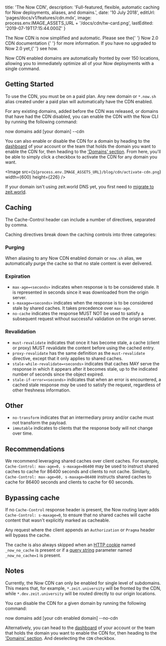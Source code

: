 
  title: 'The Now CDN',
  description:
    'Full-featured, flexible, automatic caching for Now deployments, aliases, and domains.',
  date: '10 July 2018',
  editUrl: 'pages/docs/v1/features/cdn.mdx',
  image: process.env.IMAGE_ASSETS_URL + '/docs/cdn/tw-card.png',
  lastEdited: '2019-07-19T17:15:44.000Z'
}

<Note hint label="Update">
  The Now CDN is now simplified and automatic. Please see the{' '}
  <GenericLink href="/docs/v2/advanced/domains/cdn">
    Now 2.0 CDN documentation
  </GenericLink>{' '}
  for more information. If you have no upgraded to Now 2.0 yet,{' '}
  <GenericLink href="/guides/upgrade-to-2-0">see how</GenericLink>.
</Note>

Now CDN enabled domains are automatically fronted by over 150 locations, allowing you to immediately optimize all of your Now deployments with a single command.

## Getting Started

To use the CDN, you must be on a paid plan. Any new domain or `*.now.sh` alias created under a paid plan will automatically have the CDN enabled.

For any existing domains, added before the CDN was released, or domains that have had the CDN disabled, you can enable the CDN with the Now CLI by running the following command:

<TerminalInput>now domains add [your domain] --cdn</TerminalInput>

You can also enable or disable the CDN for a domain by heading to the [dashboard](https://zeit.co/dashboard) of your account or the team that holds the domain you want to enable the CDN for, then heading to the ['Domains' section](https://zeit.co/dashboard/domains). From here, you'll be able to simply click a checkbox to activate the CDN for any domain you want.

<Image
  src={`${process.env.IMAGE_ASSETS_URL}/blog/cdn/activate-cdn.png`}
  width={600}
  height={226}
/>

If your domain isn't using zeit.world DNS yet, you first need to [migrate to zeit.world](https://zeit.co/world#get-started).

## Caching

The Cache-Control header can include a number of directives, separated by comma.

Caching directives break down the caching controls into three categories:

### Purging

When aliasing to any Now CDN enabled domain or `now.sh` alias, we automatically purge the cache so that no stale content is ever delivered.

### Expiration

- `max-age=<seconds>` indicates when response is to be considered stale. It is represented in seconds since it was downloaded from the origin server.
- `s-maxage=<seconds>` indicates when the response is to be considered stale by shared caches. It takes precedence over `max-age`.
- `no-cache` indicates the response MUST NOT be used to satisfy a subsequent request without successful validation on the origin server.

### Revalidation

- `must-revalidate` indicates that once it has become stale, a cache (client or proxy) MUST revalidate the content before using the cached entry.
- `proxy-revalidate` has the same definition as the `must-revalidate` directive, except that it only applies to shared caches.
- `stale-while-revalidate=<seconds>` indicates that caches MAY serve the response in which it appears after it becomes stale, up to the indicated number of seconds since the object expired.
- `stale-if-error=<seconds>` indicates that when an error is encountered, a cached stale response _may_ be used to satisfy the request, regardless of other freshness information.

## Other

- `no-transform` indicates that an intermediary proxy and/or cache must not transform the payload.
- `immutable` indicates to clients that the response body will not change over time.

## Recommendations

We recommend leveraging shared caches over client caches. For example, `Cache-Control: max-age=0, s-maxage=86400` may be used to instruct shared caches to cache for 86400 seconds and clients to not cache. Similarly, `Cache-Control: max-age=60, s-maxage=86400` instructs shared caches to cache for 86400 seconds and clients to cache for 60 seconds.

## Bypassing cache

If no `Cache-Control` response header is present, the Now routing layer adds `Cache-Control: s-maxage=0`, to ensure that no shared caches will cache content that wasn't explicitly marked as cacheable.

Any request where the client appends an `Authorization` or `Pragma` header will bypass the cache.

The cache is also always skipped when an [HTTP cookie](https://developer.mozilla.org/en-US/docs/Web/HTTP/Cookies) named `_now_no_cache` is present or if a [query string](https://en.wikipedia.org/wiki/Query_string) parameter named `_now_no_cache=1` is present.

## Notes

Currently, the Now CDN can only be enabled for single level of subdomains. This means that, for example, `*.zeit.university` will be fronted by the CDN, while `*.dev.zeit.university` will be routed directly to our origin locations.

You can disable the CDN for a given domain by running the following command:

<TerminalInput>
  now domains add [your cdn enabled domain] --no-cdn
</TerminalInput>

Alternatively, you can head to the [dashboard](https://zeit.co/dashboard) of your account or the team that holds the domain you want to enable the CDN for, then heading to the ['Domains' section](https://zeit.co/dashboard/domains). And deselecting the `CDN` checkbox.


